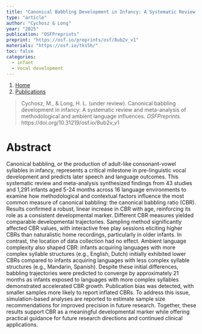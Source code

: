 ```yaml
---
title: "Canonical Babbling Development in Infancy: A Systematic Review and Meta-Analysis of Methodological and Ambient Language Influences"
type: "article"
author: "Cychosz & Long"
year: "2025"
publication: "OSFPreprints"
preprint: "https://osf.io/preprints/osf/8ub2v_v1"
materials: "https://osf.io/tks5h/"
toc: false
categories:
  - infant
  - vocal development
---
```


```{=html}
<nav aria-label="breadcrumb">
  <ol class="breadcrumb">
    <li class="breadcrumb-item"><a href="../../index.html">Home</a></li>
    <li class="breadcrumb-item"><a href="../../publications.html">Publications</a></li>
  </ol>
</nav>
```


> Cychosz, M., & Long, H. L. (under review). Canonical babbling development in infancy: A systematic review and meta-analysis of methodological and ambient language influences. *OSFPreprints.* https://doi.org/10.31219/osf.io/8ub2v_v1


# Abstract

Canonical babbling, or the production of adult-like consonant-vowel syllables in infancy, represents a critical milestone in pre-linguistic vocal development and predicts later speech and language outcomes. This systematic review and meta-analysis synthesized findings from 43 studies and 1,291 infants aged 5-24 months across 16 language environments to examine how methodological and contextual factors influence the most common measure of canonical babbling: the canonical babbling ratio (CBR). Results confirmed a robust, linear increase in CBR with age, reinforcing its role as a consistent developmental marker. Different CBR measures yielded comparable developmental trajectories. Sampling method significantly affected CBR values, with interactive free play sessions eliciting higher CBRs than naturalistic home recordings, particularly in older infants. In contrast, the location of data collection had no effect. Ambient language complexity also shaped CBR: infants acquiring languages with more complex syllable structures (e.g., English, Dutch) initially exhibited lower CBRs compared to infants acquiring languages with less complex syllable structures (e.g., Mandarin, Spanish). Despite these initial differences, babbling trajectories were predicted to converge by approximately 21 months as infants exposed to languages with more complex syllables demonstrated accelerated CBR growth. Publication bias was detected, with smaller samples more likely to report inflated CBRs. To address this issue, simulation-based analyses are reported to estimate sample size recommendations for improved precision in future research. Together, these results support CBR as a meaningful developmental marker while offering practical guidance for future research directions and continued clinical applications.


